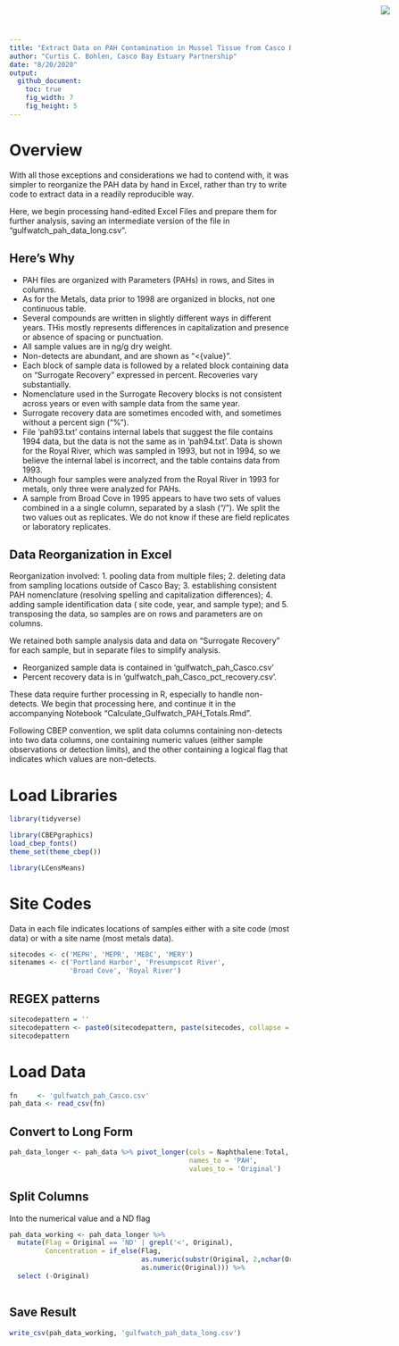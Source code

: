 ```yaml
---
title: "Extract Data on PAH Contamination in Mussel Tissue from Casco Bay Sites From Gulfwatch Data"
author: "Curtis C. Bohlen, Casco Bay Estuary Partnership"
date: "8/20/2020"
output:
  github_document:
    toc: true
    fig_width: 7
    fig_height: 5
---
```


<img
  src="https://www.cascobayestuary.org/wp-content/uploads/2014/04/logo_sm.jpg"
  style="position:absolute;top:10px;right:50px;" />


# Overview
With all those exceptions and considerations we had to contend with, it was simpler to reorganize the PAH data by hand in Excel, rather than try to write code to extract data in a readily reproducible way.

Here, we begin processing hand-edited Excel Files and prepare them for further analysis, saving an intermediate version of the file in "gulfwatch_pah_data_long.csv".

## Here's Why
*  PAH files are organized with Parameters (PAHs) in rows, and Sites in columns. 
*  As for the Metals, data prior to 1998 are organized in blocks, not one continuous table.  
*  Several compounds are written in slightly different ways in different years.  THis mostly represents differences in capitalization and presence or absence of spacing or punctuation. 
*  All sample values are in ng/g dry weight.
*  Non-detects are abundant, and  are shown as "<{value}". 
*  Each block of sample data is followed by a related block containing data on "Surrogate Recovery" expressed in percent.  Recoveries vary substantially. 
*  Nomenclature used in the Surrogate  Recovery blocks is not consistent across years or even with sample data from the same year. 
*  Surrogate recovery data are sometimes encoded with, and sometimes without a percent sign ("%"). 
*  File 'pah93.txt' contains internal labels that suggest the file contains 1994 data, but the data is not the same as in 'pah94.txt'. Data is shown for the Royal River, which was sampled in 1993, but not in 1994, so we believe the internal label is incorrect, and the table contains data from 1993. 
*  Although four samples were analyzed from the Royal River in 1993 for metals, only three were analyzed for PAHs. 
*  A sample from Broad Cove in 1995 appears to have two sets of values combined in a a single column, separated by a slash ("/").  We split the two values out as replicates.  We do not know if these are field replicates or laboratory replicates.

## Data Reorganization in Excel
Reorganization involved:
1. pooling data from multiple files;
2. deleting data from sampling locations outside of Casco Bay;
3. establishing consistent PAH nomenclature (resolving spelling and capitalization differences);
4. adding  sample identification data ( site code, year, and sample type); and
5. transposing the data, so samples are on rows and parameters are on columns.

We retained both sample analysis data and data on "Surrogate Recovery" for each sample, but in separate files to simplify analysis.

*  Reorganized sample data is contained in 'gulfwatch_pah_Casco.csv'
*  Percent recovery data is in 'gulfwatch_pah_Casco_pct_recovery.csv'.

These data require further processing in R, especially to handle non-detects.  We begin that processing here, and continue it in the accompanying Notebook "Calculate_Gulfwatch_PAH_Totals.Rmd".

Following CBEP convention, we split data columns containing non-detects into two data columns, one containing numeric values (either sample observations or detection limits), and the other containing a logical flag that indicates which values are non-detects.


# Load Libraries
```r
library(tidyverse)

library(CBEPgraphics)
load_cbep_fonts()
theme_set(theme_cbep())

library(LCensMeans)
```


# Site Codes
Data in each file indicates locations of samples either with a site code (most data) or with a site name (most metals data).
```r
sitecodes <- c('MEPH', 'MEPR', 'MEBC', 'MERY')
sitenames <- c('Portland Harbor', 'Presumpscot River',
               'Broad Cove', 'Royal River')
```

## REGEX patterns
```r
sitecodepattern = ''
sitecodepattern <- paste0(sitecodepattern, paste(sitecodes, collapse = '|' ))
sitecodepattern
```




# Load Data
```r
fn     <- 'gulfwatch_pah_Casco.csv'
pah_data <- read_csv(fn)
```

## Convert to Long Form 
```r
pah_data_longer <- pah_data %>% pivot_longer(cols = Naphthalene:Total,
                                             names_to = 'PAH',
                                             values_to = 'Original')
```

## Split  Columns 
Into the numerical value and a ND flag
```r
pah_data_working <- pah_data_longer %>%
  mutate(Flag = Original == 'ND' | grepl('<', Original),
         Concentration = if_else(Flag,
                                 as.numeric(substr(Original, 2,nchar(Original))),
                                 as.numeric(Original))) %>%
  select (-Original)
  
```

## Save Result
```r
write_csv(pah_data_working, 'gulfwatch_pah_data_long.csv')
```